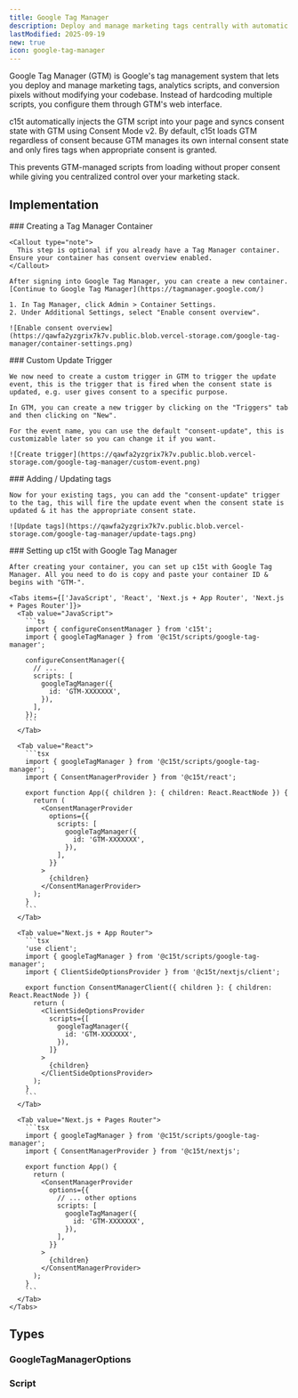 ```yaml
---
title: Google Tag Manager
description: Deploy and manage marketing tags centrally with automatic consent state synchronization.
lastModified: 2025-09-19
new: true
icon: google-tag-manager
---
```


Google Tag Manager (GTM) is Google's tag management system that lets you deploy and manage marketing tags, analytics scripts, and conversion pixels without modifying your codebase. Instead of hardcoding multiple scripts, you configure them through GTM's web interface.

c15t automatically injects the GTM script into your page and syncs consent state with GTM using Consent Mode v2. By default, c15t loads GTM regardless of consent because GTM manages its own internal consent state and only fires tags when appropriate consent is granted.

This prevents GTM-managed scripts from loading without proper consent while giving you centralized control over your marketing stack.

## Implementation

<Steps>
  <Step>
    ### Creating a Tag Manager Container

    <Callout type="note">
      This step is optional if you already have a Tag Manager container. Ensure your container has consent overview enabled.
    </Callout>

    After signing into Google Tag Manager, you can create a new container.
    [Continue to Google Tag Manager](https://tagmanager.google.com/)

    1. In Tag Manager, click Admin > Container Settings.
    2. Under Additional Settings, select "Enable consent overview".

    ![Enable consent overview](https://qawfa2yzgrix7k7v.public.blob.vercel-storage.com/google-tag-manager/container-settings.png)
  </Step>

  <Step>
    ### Custom Update Trigger

    We now need to create a custom trigger in GTM to trigger the update event, this is the trigger that is fired when the consent state is updated, e.g. user gives consent to a specific purpose.

    In GTM, you can create a new trigger by clicking on the "Triggers" tab and then clicking on "New".

    For the event name, you can use the default "consent-update", this is customizable later so you can change it if you want.

    ![Create trigger](https://qawfa2yzgrix7k7v.public.blob.vercel-storage.com/google-tag-manager/custom-event.png)
  </Step>

  <Step>
    ### Adding / Updating tags

    Now for your existing tags, you can add the "consent-update" trigger to the tag, this will fire the update event when the consent state is updated & it has the appropriate consent state.

    ![Update tags](https://qawfa2yzgrix7k7v.public.blob.vercel-storage.com/google-tag-manager/update-tags.png)
  </Step>

  <Step>
    ### Setting up c15t with Google Tag Manager

    After creating your container, you can set up c15t with Google Tag Manager. All you need to do is copy and paste your container ID & begins with "GTM-".

    <Tabs items={['JavaScript', 'React', 'Next.js + App Router', 'Next.js + Pages Router']}>
      <Tab value="JavaScript">
        ```ts
        import { configureConsentManager } from 'c15t';
        import { googleTagManager } from '@c15t/scripts/google-tag-manager';

        configureConsentManager({
          // ... 
          scripts: [
            googleTagManager({
              id: 'GTM-XXXXXXX',
            }),
          ],
        });
        ```
      </Tab>

      <Tab value="React">
        ```tsx
        import { googleTagManager } from '@c15t/scripts/google-tag-manager';
        import { ConsentManagerProvider } from '@c15t/react';

        export function App({ children }: { children: React.ReactNode }) { 
          return (
            <ConsentManagerProvider
              options={{
                scripts: [
                  googleTagManager({
                    id: 'GTM-XXXXXXX',
                  }),
                ],
              }}
            >
              {children}
            </ConsentManagerProvider>
          );
        }
        ```
      </Tab>

      <Tab value="Next.js + App Router">
        ```tsx
        'use client';
        import { googleTagManager } from '@c15t/scripts/google-tag-manager';
        import { ClientSideOptionsProvider } from '@c15t/nextjs/client';

        export function ConsentManagerClient({ children }: { children: React.ReactNode }) { 
          return (
            <ClientSideOptionsProvider
              scripts={[
                googleTagManager({
                  id: 'GTM-XXXXXXX',
                }),
              ]}
            >
              {children}
            </ClientSideOptionsProvider>
          );
        }
        ```
      </Tab>

      <Tab value="Next.js + Pages Router">
        ```tsx
        import { googleTagManager } from '@c15t/scripts/google-tag-manager';
        import { ConsentManagerProvider } from '@c15t/nextjs';

        export function App() { 
          return (
            <ConsentManagerProvider
              options={{
                // ... other options
                scripts: [
                  googleTagManager({
                    id: 'GTM-XXXXXXX',
                  }),
                ],
              }}
            >
              {children}
            </ConsentManagerProvider>
          );
        }
        ```
      </Tab>
    </Tabs>
  </Step>
</Steps>

## Types

### GoogleTagManagerOptions

<AutoTypeTable path="./packages/scripts/src/google-tag-manager.ts" name="GoogleTagManagerOptions" />

### Script

<AutoTypeTable path="./packages/core/src/libs/script-loader/types.ts" name="Script" />

